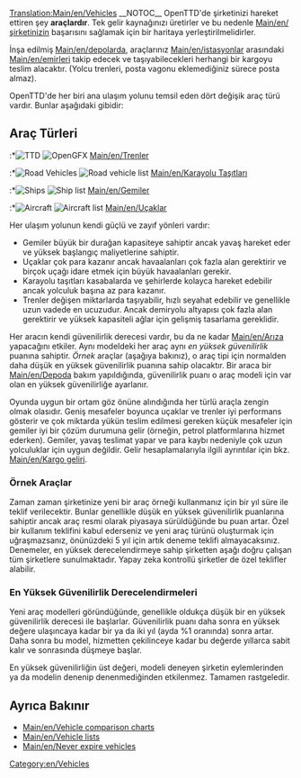 [[Translation:Main/en/Vehicles]]{{en/-}}{{tr/İçindekiler}}
__NOTOC__
OpenTTD'de şirketinizi hareket ettiren şey '''araçlardır'''. Tek gelir kaynağınızı üretirler ve bu nedenle [[Main/en/şirketinizin]] başarısını sağlamak için bir haritaya yerleştirilmelidirler.

İnşa edilmiş [[Main/en/depolarda]], araçlarınız [[Main/en/istasyonlar]] arasındaki [[Main/en/emirleri]] takip edecek ve taşıyabilecekleri herhangi bir kargoyu teslim alacaktır. (Yolcu trenleri, posta vagonu eklemediğiniz sürece posta almaz).

OpenTTD'de her biri ana ulaşım yolunu temsil eden dört değişik araç türü vardır. Bunlar aşağıdaki gibidir:

== Araç Türleri ==
:*[[File:en/manual html m16a497ce.png|TTD]] [[File:en/Train Information button.png|OpenGFX]] [[Main/en/Trenler]]
:*[[File:en/manual html m3518e48c.png|Road Vehicles]] [[File:en/Road Vehicle Information button.png|Road vehicle list]] [[Main/en/Karayolu Taşıtları]]
:*[[File:en/manual html 53123a33.png|Ships]] [[File:en/Ship Information button.png|Ship list]] [[Main/en/Gemiler]]
:*[[File:en/manual html 442702e6.png|Aircraft]] [[File:en/Aircraft Information button.png|Aircraft list]] [[Main/en/Uçaklar]]

Her ulaşım yolunun kendi güçlü ve zayıf yönleri vardır:
*Gemiler büyük bir durağan kapasiteye sahiptir ancak yavaş hareket eder ve yüksek başlangıç maliyetlerine sahiptir.
*Uçaklar çok para kazanır ancak havaalanları çok fazla alan gerektirir ve birçok uçağı idare etmek için büyük havaalanları gerekir.
*Karayolu taşıtları kasabalarda ve şehirlerde kolayca hareket edebilir ancak yolculuk başına az para kazanır.
*Trenler değişen miktarlarda taşıyabilir, hızlı seyahat edebilir ve genellikle uzun vadede en ucuzudur. Ancak demiryolu altyapısı çok fazla alan gerektirir ve yüksek kapasiteli ağlar için gelişmiş tasarlama gereklidir.

Her aracın kendi güvenilirlik derecesi vardır, bu da ne kadar [[Main/en/Arıza]] yapacağını etkiler. Aynı modeldeki her araç aynı ''en yüksek güvenilirlik'' puanına sahiptir. ''Örnek'' araçlar (aşağıya bakınız), o araç tipi için normalden daha düşük en yüksek güvenilirlik puanına sahip olacaktır. Bir araca bir [[Main/en/Depoda]] bakım yapıldığında, güvenilirlik puanı o araç modeli için var olan en yüksek güvenilirliğe ayarlanır.

Oyunda uygun bir ortam göz önüne alındığında her türlü araçla zengin olmak olasıdır. Geniş mesafeler boyunca uçaklar ve trenler iyi performans gösterir ve çok miktarda yükün teslim edilmesi gereken küçük mesafeler için gemiler iyi bir çözüm durumuna gelir (örneğin, petrol platformlarına hizmet ederken). Gemiler, yavaş teslimat yapar ve para kaybı nedeniyle çok uzun yolculuklar için uygun değildir. Gelir hesaplamalarıyla ilgili ayrıntılar için bkz. [[Main/en/Kargo geliri]].

=== Örnek Araçlar ===

Zaman zaman şirketinize yeni bir araç örneği kullanmanız için bir yıl süre ile teklif verilecektir. Bunlar genellikle düşük en yüksek güvenilirlik puanlarına sahiptir ancak araç resmi olarak piyasaya sürüldüğünde bu puan artar. Özel bir kullanım teklifini kabul ederseniz ve yeni araç türünü oluşturmak için uğraşmazsanız, önünüzdeki 5 yıl için artık deneme teklifi almayacaksınız. Denemeler, en yüksek derecelendirmeye sahip şirketten aşağı doğru çalışan tüm şirketlere sunulmaktadır. Yapay zeka kontrollü şirketler de özel teklifler alabilir.

=== En Yüksek Güvenilirlik Derecelendirmeleri ===

Yeni araç modelleri göründüğünde, genellikle oldukça düşük bir en yüksek güvenilirlik derecesi ile başlarlar. Güvenilirlik puanı daha sonra en yüksek değere ulaşıncaya kadar bir ya da iki yıl (ayda %1 oranında) sonra artar. Daha sonra bu model, hizmetten çekilinceye kadar bu değerde yıllarca sabit kalır ve sonrasında düşmeye başlar.

En yüksek güvenilirliğin üst değeri, modeli deneyen şirketin eylemlerinden ya da modelin denenip denenmediğinden etkilenmez. Tamamen rastgeledir.

==Ayrıca Bakınır==
*[[Main/en/Vehicle comparison charts]]
*[[Main/en/Vehicle lists]]
*[[Main/en/Never expire vehicles]]
[[Category:en/Vehicles]]